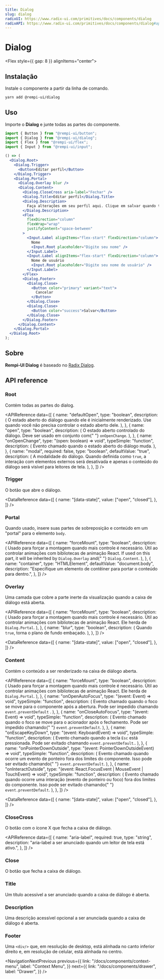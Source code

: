 ```yaml
---
title: Dialog
slug: dialog
radixUI: https://www.radix-ui.com/primitives/docs/components/dialog
radixAPI: https://www.radix-ui.com/primitives/docs/components/dialog#api-reference
---
```


# Dialog

<Description text="Uma janela sobreposta à janela principal ou a outra janela de diálogo, tornando o conteúdo abaixo inerte." />

<Flex style={{ gap: 8 }} alignItems="center">
  <RadixUI href="https://www.radix-ui.com/primitives/docs/components/dialog" />
  <RadixAPI href="https://www.radix-ui.com/primitives/docs/components/dialog#api-reference" />
  <SelectVersion />
</Flex>

<PreviewComponent name="dialog" />

## Instalação

Instale o componente a partir da linha de comando.

```bash
yarn add @rempi-ui/dialog
```

## Uso

Importe o <strong>Dialog</strong> e junte todas as partes do componente.

```jsx
import { Button } from "@rempi-ui/button";
import { Dialog } from "@rempi-ui/dialog";
import { Flex } from "@rempi-ui/flex";
import { Input } from "@rempi-ui/input";

() => (
  <Dialog.Root>
    <Dialog.Trigger>
      <Button>Editar perfil</Button>
    </Dialog.Trigger>
    <Dialog.Portal>
      <Dialog.Overlay blur />
      <Dialog.Content>
        <Dialog.CloseCross aria-label="Fechar" />
        <Dialog.Title>Editar perfil</Dialog.Title>
        <Dialog.Description>
          Faça alterações em seu perfil aqui. Clique em salvar quando terminar.
        </Dialog.Description>
        <Flex
          flexDirection="column"
          flexWrap="wrap"
          justifyContent="space-between"
        >
          <Input.Label alignItems="flex-start" flexDirection="column">
            Nome
            <Input.Root placeholder="Digite seu nome" />
          </Input.Label>
          <Input.Label alignItems="flex-start" flexDirection="column">
            Nome de usuário
            <Input.Root placeholder="Digite seu nome de usuário" />
          </Input.Label>
        </Flex>
        <Dialog.Footer>
          <Dialog.Close>
            <Button color="primary" variant="text">
              Cancelar
            </Button>
          </Dialog.Close>
          <Dialog.Close>
            <Button color="success">Salvar</Button>
          </Dialog.Close>
        </Dialog.Footer>
      </Dialog.Content>
    </Dialog.Portal>
  </Dialog.Root>
);
```

## Sobre

<strong>Rempi-UI Dialog</strong> é baseado no [Radix Dialog](https://www.radix-ui.com/primitives/docs/components/dialog).

## API reference

### Root

Contém todas as partes do dialog.

<MoreInfo
  componentName="Radix Dialog Root"
  componentLink="https://www.radix-ui.com/primitives/docs/components/dialog#root"
/>

<APIReference
  data={[
    {
      name: "defaultOpen",
      type: "boolean",
      description: (
        <span>
          O estado aberto do diálogo quando ele é inicialmente renderizado. Use
          quando você não precisa controlar o estado aberto dele.
        </span>
      ),
    },
    {
      name: "open",
      type: "boolean",
      description: (
        <span>
          O estado aberto controlado do diálogo. Deve ser usado em conjunto com{" "}
          <code>onOpenChange</code>.
        </span>
      ),
    },
    {
      name: "onOpenChange",
      type: "(open: boolean) => void",
      typeSimple: "function",
      description: (
        <span>Evento chamado quando o estado aberto do diálogo muda.</span>
      ),
    },
    {
      name: "modal",
      required: false,
      type: "boolean",
      defaultValue: "true",
      description: (
        <span>
          A modalidade do diálogo. Quando definida como <code>true</code>, a
          interação com elementos externos será desativada e apenas o conteúdo
          do diálogo será visível para leitores de tela.
        </span>
      ),
    },
  ]}
/>

### Trigger

O botão que abre o diálogo.

<MoreInfo
  componentName="Radix Dialog Trigger"
  componentLink="https://www.radix-ui.com/primitives/docs/components/dialog#trigger"
/>

<DataReference
  data={[
    {
      name: "[data-state]",
      value: ["open", "closed"],
    },
  ]}
/>

### Portal

Quando usado, insere suas partes de sobreposição e conteúdo em um "portal" para o elemento `body`.

<MoreInfo
  componentName="Radix Dialog Portal"
  componentLink="https://www.radix-ui.com/primitives/docs/components/dialog#portal"
/>

<APIReference
  data={[
    {
      name: "forceMount",
      type: "boolean",
      description: (
        <span>
          Usado para forçar a montagem quando mais controle é necessário. Útil
          ao controlar animações com bibliotecas de animação React. If used on
          this part, it will be inherited by <code>Dialog.Overlay</code> and{" "}
          <code>Dialog.Content</code>.
        </span>
      ),
    },
    {
      name: "container",
      type: "HTMLElement",
      defaultValue: "document.body",
      description:
        "Especifique um elemento de contêiner para portar o conteúdo para dentro.",
    },
  ]}
/>

### Overlay

Uma camada que cobre a parte inerte da visualização quando a caixa de diálogo está aberta.

<MoreInfo
  componentName="Radix Dialog Overlay"
  componentLink="https://www.radix-ui.com/primitives/docs/components/dialog#overlay"
/>

<APIReference
  data={[
    {
      name: "forceMount",
      type: "boolean",
      description: (
        <span>
          Usado para forçar a montagem quando mais controle é necessário. Útil
          ao controlar animações com bibliotecas de animação React. Ele herda de
          <code>Dialog.Portal</code>.
        </span>
      ),
    },
    {
      name: "blur",
      type: "boolean",
      description: (
        <span>
          Quando <code>true</code>, torna o plano de fundo embaçado.
        </span>
      ),
    },
  ]}
/>

<DataReference
  data={[
    {
      name: "[data-state]",
      value: ["open", "closed"],
    },
  ]}
/>

### Content

Contém o conteúdo a ser renderizado na caixa de diálogo aberta.

<MoreInfo
  componentName="Radix Dialog Content"
  componentLink="https://www.radix-ui.com/primitives/docs/components/dialog#content"
/>

<APIReference
  data={[
    {
      name: "forceMount",
      type: "boolean",
      description: (
        <span>
          Usado para forçar a montagem quando mais controle é necessário. Útil
          ao controlar animações com bibliotecas de animação React. Ele herda de
          <code>Dialog.Portal</code>.
        </span>
      ),
    },
    {
      name: "onOpenAutoFocus",
      type: "(event: Event) => void",
      typeSimple: "function",
      description: (
        <span>
          Evento chamado quando o foco se move para o componente após a
          abertura. Pode ser impedido chamando <code>event.preventDefault</code>
          .
        </span>
      ),
    },
    {
      name: "onCloseAutoFocus",
      type: "(event: Event) => void",
      typeSimple: "function",
      description: (
        <span>
          Evento chamado quando o foco se move para o acionador após o
          fechamento. Pode ser impedido chamando{" "}
          <code>event.preventDefault</code>.
        </span>
      ),
    },
    {
      name: "onEscapeKeyDown",
      type: "(event: KeyboardEvent) => void",
      typeSimple: "function",
      description: (
        <span>
          Evento chamado quando a tecla <code>Esc</code> está pressionada. Pode
          ser evitado chamando <code>event.preventDefault</code>..
        </span>
      ),
    },
    {
      name: "onPointerDownOutside",
      type: "(event: PointerDownOutsideEvent) => void",
      typeSimple: "function",
      description: (
        <span>
          Evento chamado quando ocorre um evento de ponteiro fora dos limites do
          componente. Isso pode ser evitado chamando{" "}
          <code>event.preventDefault</code>.
        </span>
      ),
    },
    {
      name: "onInteractOutside",
      type: "(event: React.FocusEvent | MouseEvent | TouchEvent) => void",
      typeSimple: "function",
      description: (
        <span>
          Evento chamado quando ocorre uma interação (evento de ponteiro ou
          foco) fora dos limites do componente. Isso pode ser evitado chamando{" "}
          <code>event.preventDefault</code>.
        </span>
      ),
    },
  ]}
/>

<DataReference
  data={[
    {
      name: "[data-state]",
      value: ["open", "closed"],
    },
  ]}
/>

### CloseCross

O botão com o ícone X que fecha a caixa de diálogo.

<APIReference
  data={[
    {
      name: "aria-label",
      required: true,
      type: "string",
      description:
        "aria-label a ser anunciado quando um leitor de tela está ativo.",
    },
  ]}
/>

### Close

O botão que fecha a caixa de diálogo.

<MoreInfo
  componentName="Radix Dialog Close"
  componentLink="https://www.radix-ui.com/primitives/docs/components/dialog#close"
/>

### Title

Um título acessível a ser anunciado quando a caixa de diálogo é aberta.

<MoreInfo
  componentName="Radix Dialog Title"
  componentLink="https://www.radix-ui.com/primitives/docs/components/dialog#title"
/>

### Description

Uma descrição acessível opcional a ser anunciada quando a caixa de diálogo é aberta.

<MoreInfo
  componentName="Radix Dialog Description"
  componentLink="https://www.radix-ui.com/primitives/docs/components/dialog#description"
/>

### Footer

Uma `<div/>` que, em resolução de desktop, está alinhada no canto inferior direito e, em resolução de celular, está alinhada no centro.

<NavigationNextPrevious
  previous={{
    link: "/docs/components/context-menu",
    label: "Context Menu",
  }}
  next={{
    link: "/docs/components/drawer",
    label: "Drawer",
  }}
/>

